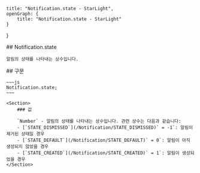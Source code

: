     title: "Notification.state - StarLight",
    openGraph: {
        title: "Notification.state - StarLight"
    }
}

<Section>
    ## Notification.state

    알림의 상태를 나타내는 상수입니다.
</Section>
<Section>
    ## 구문

    ~~~js
    Notification.state;
    ~~~

    <Section>
        ### 값

        `Number` - 알림의 상태를 나타내는 상수입니다. 관련 상수는 다음과 같습니다:
        - [`STATE_DISMISSED`](/Notification/STATE_DISMISSED)` = -1`: 알림이 제거된 상태일 경우
        - [`STATE_DEFAULT`](/Notification/STATE_DEFAULT)` = 0`: 알림이 아직 생성되지 않았을 경우
        - [`STATE_CREATED`](/Notification/STATE_CREATED)` = 1`: 알림이 생성되었을 경우
    </Section>
</Section>
